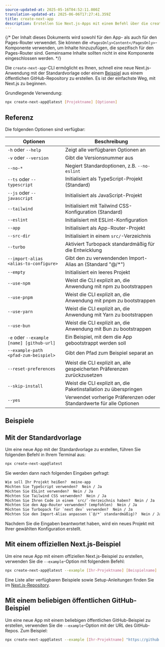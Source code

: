 ```yaml
---
source-updated-at: 2025-05-16T04:52:11.000Z
translation-updated-at: 2025-06-06T17:27:41.359Z
title: create-next-app
description: Erstellen Sie Next.js-Apps mit einem Befehl über die create-next-app CLI.
---
```


{/* Der Inhalt dieses Dokuments wird sowohl für den App- als auch für den Pages-Router verwendet. Sie können die `<PagesOnly>Content</PagesOnly>`-Komponente verwenden, um Inhalte hinzuzufügen, die spezifisch für den Pages-Router sind. Gemeinsame Inhalte sollten nicht in eine Komponente eingeschlossen werden. */}

Die `create-next-app`-CLI ermöglicht es Ihnen, schnell eine neue Next.js-Anwendung mit der Standardvorlage oder einem [Beispiel](https://github.com/vercel/next.js/tree/canary/examples) aus einem öffentlichen GitHub-Repository zu erstellen. Es ist der einfachste Weg, mit Next.js zu beginnen.

Grundlegende Verwendung:

```bash filename="Terminal"
npx create-next-app@latest [Projektname] [Optionen]
```

## Referenz

Die folgenden Optionen sind verfügbar:

| Optionen                                | Beschreibung                                                   |
| --------------------------------------- | -------------------------------------------------------------- |
| `-h` oder `--help`                      | Zeigt alle verfügbaren Optionen an                             |
| `-v` oder `--version`                   | Gibt die Versionsnummer aus                                    |
| `--no-*`                                | Negiert Standardoptionen, z.B. `--no-eslint`                   |
| `--ts` oder `--typescript`              | Initialisiert als TypeScript-Projekt (Standard)                |
| `--js` oder `--javascript`              | Initialisiert als JavaScript-Projekt                           |
| `--tailwind`                            | Initialisiert mit Tailwind CSS-Konfiguration (Standard)        |
| `--eslint`                              | Initialisiert mit ESLint-Konfiguration                         |
| `--app`                                 | Initialisiert als App-Router-Projekt                           |
| `--src-dir`                             | Initialisiert in einem `src/`-Verzeichnis                      |
| `--turbo`                               | Aktiviert Turbopack standardmäßig für die Entwicklung          |
| `--import-alias <alias-to-configure>`   | Gibt den zu verwendenden Import-Alias an (Standard "@/\*")     |
| `--empty`                               | Initialisiert ein leeres Projekt                               |
| `--use-npm`                             | Weist die CLI explizit an, die Anwendung mit npm zu bootstrappen |
| `--use-pnpm`                            | Weist die CLI explizit an, die Anwendung mit pnpm zu bootstrappen |
| `--use-yarn`                            | Weist die CLI explizit an, die Anwendung mit Yarn zu bootstrappen |
| `--use-bun`                             | Weist die CLI explizit an, die Anwendung mit Bun zu bootstrappen |
| `-e` oder `--example [name] [github-url]` | Ein Beispiel, mit dem die App gebootstrappt werden soll        |
| `--example-path <pfad-zum-beispiel>`    | Gibt den Pfad zum Beispiel separat an                          |
| `--reset-preferences`                   | Weist die CLI explizit an, alle gespeicherten Präferenzen zurückzusetzen |
| `--skip-install`                        | Weist die CLI explizit an, die Paketinstallation zu überspringen |
| `--yes`                                 | Verwendet vorherige Präferenzen oder Standardwerte für alle Optionen |

## Beispiele

## Mit der Standardvorlage

Um eine neue App mit der Standardvorlage zu erstellen, führen Sie folgenden Befehl in Ihrem Terminal aus:

```bash filename="Terminal"
npx create-next-app@latest
```

Sie werden dann nach folgenden Eingaben gefragt:

```txt filename="Terminal"
Wie soll Ihr Projekt heißen?  meine-app
Möchten Sie TypeScript verwenden?  Nein / Ja
Möchten Sie ESLint verwenden?  Nein / Ja
Möchten Sie Tailwind CSS verwenden?  Nein / Ja
Möchten Sie Ihren Code in einem `src/`-Verzeichnis haben?  Nein / Ja
Möchten Sie den App-Router verwenden? (empfohlen)  Nein / Ja
Möchten Sie Turbopack für `next dev` verwenden?  Nein / Ja
Möchten Sie den Import-Alias anpassen (`@/*` standardmäßig)?  Nein / Ja
```

Nachdem Sie die Eingaben beantwortet haben, wird ein neues Projekt mit Ihrer gewählten Konfiguration erstellt.

## Mit einem offiziellen Next.js-Beispiel

Um eine neue App mit einem offiziellen Next.js-Beispiel zu erstellen, verwenden Sie die `--example`-Option mit folgendem Befehl:

```bash filename="Terminal"
npx create-next-app@latest --example [Ihr-Projektname] [Beispielname]
```

Eine Liste aller verfügbaren Beispiele sowie Setup-Anleitungen finden Sie im [Next.js-Repository](https://github.com/vercel/next.js/tree/canary/examples).

## Mit einem beliebigen öffentlichen GitHub-Beispiel

Um eine neue App mit einem beliebigen öffentlichen GitHub-Beispiel zu erstellen, verwenden Sie die `--example`-Option mit der URL des GitHub-Repos. Zum Beispiel:

```bash filename="Terminal"
npx create-next-app@latest --example [Ihr-Projektname] "https://github.com/.../"
```